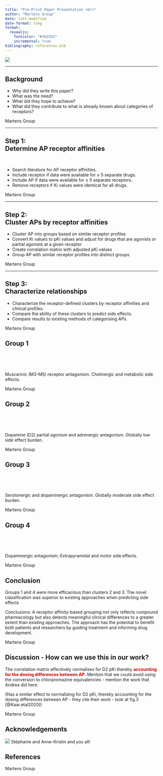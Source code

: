```yaml
---
title: "Pre-Print Paper Presentation <br>"
author: "Martens Group"
date: last-modified
date-format: long
format:
  revealjs:
    fontcolor: "#1b3352"
    incremental: true 
bibliography: references.bib
---
```


![](img/TitleImg.png){fig-align="center"}

------------------------------------------------------------------------

## Background

::: incremental
-   Why did they write this paper?
-   What was the need?
-   What did they hope to achieve?
-   What did they contribute to what is already known about categories of receptors?
:::

::: footer

Martens Group 

:::
------------------------------------------------------------------------

## Step 1: <br> Determine AP receptor affinities

<br/>

::: incremental
-   Search literature for AP receptor affinities.
-   Include receptor if data were available for ≤ 5 separate drugs.
-   Include AP if data were available for ≤ 5 separate receptors.
-   Remove receptors if Ki values were identical for all drugs.
:::

::: footer
Martens Group 
:::
------------------------------------------------------------------------

## Step 2: <br> Cluster APs by receptor affinities

::: incremental
-   Cluster AP into groups based on similar receptor profiles
-   Convert Ki values to pKi values and adjust for drugs that are agonists or partial agonists at a given receptor
-   Create correlation matrix with adjusted pKi values\
-   Group AP with similar receptor profiles into distinct groups
:::

::: footer
Martens Group 
:::
------------------------------------------------------------------------

## Step 3: <br> Characterize relationships <br>

::: incremental
-   Characterize the receptor-defined clusters by receptor affinities and clinical profiles.
-   Compare the ability of these clusters to predict side effects.
-   Compare results to existing methods of categorising APs.
:::

::: footer
Martens Group 
:::



## Group 1

<br>

<br>

Muscarinic (M3-M5) receptor antagonism. Cholinergic and metabolic side effects.


::: footer
Martens Group 
:::


## Group 2

<br>

<br>

Dopamine (D2) partial agonism and adrenergic antagonism. Globally low side effect burden.

::: footer
Martens Group 
:::

## Group 3

<br>

<br>

Serotonergic and dopaminergic antagonism. Globally moderate side effect burden.

::: footer
Martens Group 
:::

## Group 4

<br>

<br>

Dopaminergic antagonism; Extrapyramidal and motor side effects.

::: footer
Martens Group 
:::

## Conclusion

Groups 1 and 4 were more efficacious than clusters 2 and 3. The novel classification was superior to existing approaches when predicting side effects

Conclusions: A receptor affinity-based grouping not only reflects compound pharmacology but also detects meaningful clinical differences to a greater extent than existing approaches. The approach has the potential to benefit both patients and researchers by guiding treatment and informing drug development.

::: footer
Martens Group 
:::

## Discussion - How can we use this in our work?

The correlation matrix effectively normalises for D2 pKi thereby [**accounting for the dosing differences between AP**]{style="color:#cc0000"}. Mention that we could avoid using the conversion to chlorpromazine equivalencies - mention the work that Andrea did here.

(Has a similar effect to normalising for D2 pKi, thereby accounting for the dosing differences between AP - they cite their work - look at fig.3 [@Kaar.etal2020])

::: footer
Martens Group 
:::

## Acknowledgements

![](img/Martens_web2022final.png){fig-align="top center"}
Stéphanie and Anne-Kristin and you all!

## References

::: footer
Martens Group 
:::


